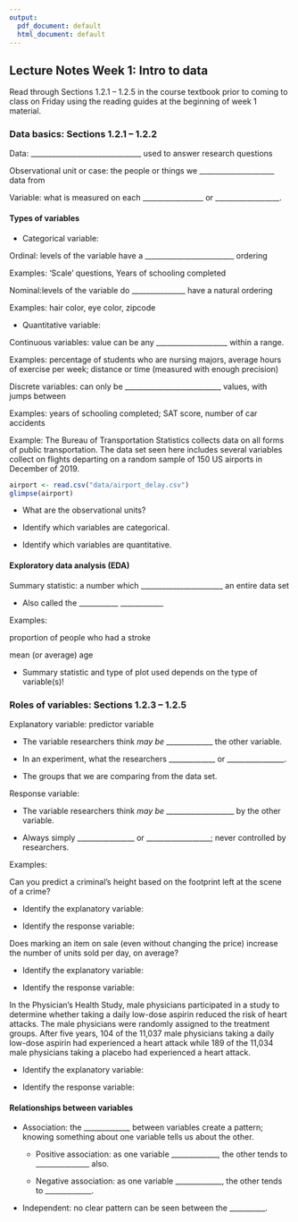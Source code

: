 ```yaml
---
output:
  pdf_document: default
  html_document: default
---
```

## Lecture Notes Week 1: Intro to data

\setstretch{1}

Read through Sections 1.2.1 -- 1.2.5 in the course textbook prior to coming to class on Friday using the reading guides at the beginning of week 1 material.

### Data basics: Sections 1.2.1 -- 1.2.2 {-}

Data:  _______________________________ used to answer research questions

Observational unit or case:  the people or things we _____________________ data from

Variable: what is measured on each _________________ or
__________________.

#### Types of variables {-}

* Categorical variable: 

\vspace{0.5in}

\rgi Ordinal:  levels of the variable have a _________________________ ordering 
    
\rgi \rgi Examples: ‘Scale’ questions, Years of schooling completed

\rgi Nominal:levels of the variable do _______________ have a natural ordering

\rgi \rgi Examples: hair color, eye color, zipcode
    
* Quantitative variable: 

\vspace{0.5in}

\rgi Continuous variables: value can be any ____________________ within a range.
    
\rgi \rgi Examples: percentage of students who are nursing majors, average hours of exercise per week; distance or time (measured with enough precision)

\rgi Discrete variables: can only be ___________________________ values, with jumps between
    
\rgi \rgi Examples: years of schooling completed; SAT score, number of car accidents
    
Example:  The Bureau of Transportation Statistics collects data on all forms of public transportation. The data set seen here includes several variables collect on flights departing on a random sample of 150 US airports in December of 2019.

```r
airport <- read.csv("data/airport_delay.csv")
glimpse(airport)
```

* What are the observational units?

\vspace{0.2in}

* Identify which variables are categorical.

\vspace{0.2in}

* Identify which variables are quantitative.

\vspace{0.2in}


#### Exploratory data analysis (EDA) {-}

Summary statistic: a number which _______________________ an entire data set

* Also called the ___________ ____________

\rgi Examples: 

\rgi \rgi proportion of people who had a stroke

\vspace{0.3in}
    
\rgi \rgi mean (or average) age
    
\vspace{0.3in}

* Summary statistic and type of plot used depends on the type of variable(s)!  

### Roles of variables: Sections 1.2.3 -- 1.2.5 {-}

Explanatory variable: predictor variable

* The variable researchers think *may be* _____________ 
the other variable.
    
* In an experiment, what the researchers _____________ or ________________.
    
* The groups that we are comparing from the data set.

Response variable: 

* The variable researchers think *may be* ___________________ by the other variable.

* Always simply ________________ or __________________; never controlled by researchers.

Examples:

Can you predict a criminal’s height based on the footprint left at the scene of a crime?

* Identify the explanatory variable:

\vspace{0.3in}

* Identify the response variable:

\vspace{0.3in}

Does marking an item on sale (even without changing the price) increase the number of units sold per day, on average?

* Identify the explanatory variable:

\vspace{0.3in}

* Identify the response variable:

\vspace{0.3in}

In the Physician's Health Study, male physicians participated in a study to determine whether taking a daily low-dose aspirin reduced the risk of heart attacks. The male physicians were randomly assigned to the treatment groups. After five years, 104 of the 11,037 male physicians taking a daily low-dose aspirin had experienced a heart attack while 189 of the 11,034 male physicians taking a placebo had experienced a heart attack. 

* Identify the explanatory variable:

\vspace{0.3in}

* Identify the response variable:

\vspace{0.3in}

#### Relationships between variables {-}

\setstretch{1.5}

* Association: the _____________ between variables create a pattern; knowing something about one variable tells us about the other.

    * Positive association: as one variable _____________, the other tends to _______________ also.
    
    * Negative association: as one variable _____________, the other tends to _____________.

* Independent: no clear pattern can be seen between the __________.

\setstretch{1}
\newpage
